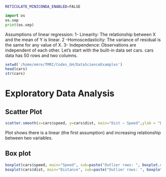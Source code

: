 ```bash
RETICULATE_MINICONDA_ENABLED=FALSE
```


```python
import os
os.sep
print(os.sep)
```

<!-- http://r-statistics.co/Linear-Regression.html -->
  
Assumptions of linear regression:
    1- Linearity: The relationship between X and the mean of Y is linear.
    2 -Homoscedasticity: The variance of residual is the same for any value of X.
    3- Independence: Observations are independent of each other.
Let's start with the built-in data set cars. cars data has 50 rows and two columns.

```r
setwd('/home/emre/fMRI/Codes_GH/DataScienceExamples')
head(cars)
str(cars)
```
# Exploratory Data Analysis

## Scatter Plot


```r
scatter.smooth(x=cars$speed, y=cars$dist, main="Dist ~ Speed",ylab = "Distance", xlab = "Speed")  # scatterplot
```
Plot shows there is a linear (the first assumption) and increasing relationship between two variables. 

## Box plot
```r
boxplot(cars$speed, main="Speed", sub=paste("Outlier rows: ", boxplot.stats(cars$speed)$out))  # box plot for 'speed'
boxplot(cars$dist, main="Distance", sub=paste("Outlier rows: ", boxplot.stats(cars$dist)$out))  # box plot for 'distance'
```



